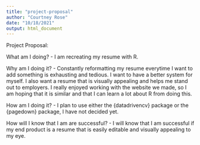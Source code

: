 ```yaml
---
title: "project-proposal"
author: "Courtney Rose"
date: "10/18/2021"
output: html_document
---
```


Project Proposal:

What am I doing?
- I am recreating my resume with R. 

Why am I doing it?
- Constantly reformatting my resume everytime I want to add something is exhausting and tedious. I want to have a better system for myself. I also want a resume that is visually appealing and helps me stand out to employers. I really enjoyed working with the website we made, so I am hoping that it is similar and that I can learn a lot about R from doing this.


How am I doing it?
- I plan to use either the {datadrivencv} package or the {pagedown} package, I have not decided yet. 


How will I know that I am are successful?
- I will know that I am successful if my end product is a resume that is easily editable and visually appealing to my eye.
